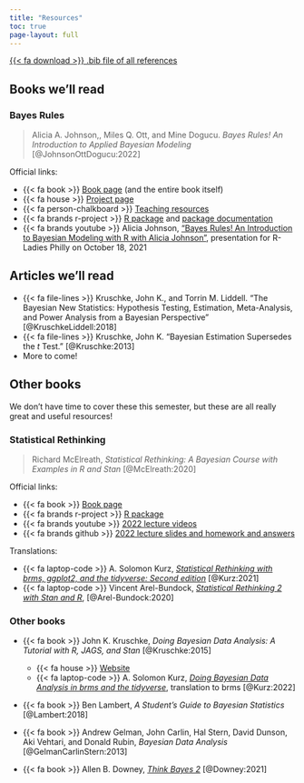 ```yaml
---
title: "Resources"
toc: true
page-layout: full
---
```


<p><a href="/files/references.bib" class="btn btn-success" role="button">{{< fa download >}} .bib file of all references</a></p>

## Books we'll read

### Bayes Rules

> Alicia A. Johnson,, Miles Q. Ott, and Mine Dogucu. *Bayes Rules! An Introduction to Applied Bayesian Modeling* [@JohnsonOttDogucu:2022]

Official links:

- {{< fa book >}} [Book page](https://www.bayesrulesbook.com/) (and the entire book itself)
- {{< fa house >}} [Project page](https://bayes-rules.github.io/)
- {{< fa person-chalkboard >}} [Teaching resources](https://bayes-rules.github.io/posts/resources/)
- {{< fa brands r-project >}} [R package](https://github.com/bayes-rules/bayesrules) and [package documentation](https://bayes-rules.github.io/bayesrules/docs/)
- {{< fa brands youtube >}} Alicia Johnson, ["Bayes Rules! An Introduction to Bayesian Modeling with R with Alicia Johnson"](https://www.youtube.com/watch?v=MgB1ihuEDN4), presentation for R-Ladies Philly on October 18, 2021


## Articles we'll read

- {{< fa file-lines >}} Kruschke, John K., and Torrin M. Liddell. “The Bayesian New Statistics: Hypothesis Testing, Estimation, Meta-Analysis, and Power Analysis from a Bayesian Perspective" [@KruschkeLiddell:2018]
- {{< fa file-lines >}} Kruschke, John K. “Bayesian Estimation Supersedes the *t* Test.” [@Kruschke:2013]
- More to come!


## Other books

We don't have time to cover these this semester, but these are all really great and useful resources!

### Statistical Rethinking

> Richard McElreath, *Statistical Rethinking: A Bayesian Course with Examples in R and Stan* [@McElreath:2020]

Official links:

- {{< fa book >}} [Book page](https://xcelab.net/rm/statistical-rethinking/)
- {{< fa brands r-project >}} [R package](https://github.com/rmcelreath/rethinking)
- {{< fa brands youtube >}} [2022 lecture videos](https://www.youtube.com/playlist?list=PLDcUM9US4XdMROZ57-OIRtIK0aOynbgZN)
- {{< fa brands github >}} [2022 lecture slides and homework and answers](https://github.com/rmcelreath/stat_rethinking_2022)

Translations:

- {{< fa laptop-code >}} A. Solomon Kurz, [*Statistical Rethinking with brms, ggplot2, and the tidyverse: Second edition*](https://bookdown.org/content/4857/) [@Kurz:2021]
- {{< fa laptop-code >}} Vincent Arel-Bundock, [*Statistical Rethinking 2 with Stan and R*](https://vincentarelbundock.github.io/rethinking2/), [@Arel-Bundock:2020]


### Other books

- {{< fa book >}} John K. Kruschke, *Doing Bayesian Data Analysis: A Tutorial with R, JAGS, and Stan* [@Kruschke:2015]
  - {{< fa house >}} [Website](https://sites.google.com/site/doingbayesiandataanalysis/)
  - {{< fa laptop-code >}} A. Solomon Kurz, [*Doing Bayesian Data Analysis in brms and the tidyverse*](https://bookdown.org/content/3686/), translation to brms [@Kurz:2022]

- {{< fa book >}} Ben Lambert, *A Student’s Guide to Bayesian Statistics* [@Lambert:2018]

- {{< fa book >}} Andrew Gelman, John Carlin, Hal Stern, David Dunson, Aki Vehtari, and Donald Rubin, *Bayesian Data Analysis* [@GelmanCarlinStern:2013]

- {{< fa book >}} Allen B. Downey, [*Think Bayes 2*](https://allendowney.github.io/ThinkBayes2/) [@Downey:2021]

